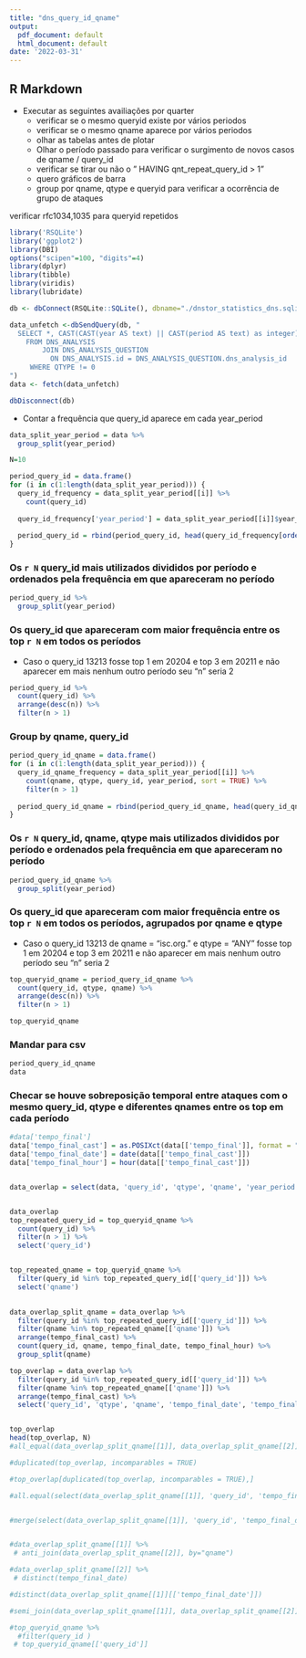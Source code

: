 ```yaml
---
title: "dns_query_id_qname"
output:
  pdf_document: default
  html_document: default
date: '2022-03-31'
---
```


## R Markdown


- Executar as seguintes availiações por quarter
  - verificar se o mesmo queryid existe por vários periodos
  - verificar se o mesmo qname aparece por vários periodos
  - olhar as tabelas antes de plotar
  - Olhar o período passado para verificar o surgimento de novos casos de qname / query_id
  - verificar se tirar ou não o " HAVING qnt_repeat_query_id > 1"
  - quero gráficos de barra
  - group por qname, qtype e queryid para verificar a ocorrência de grupo de ataques
  
verificar rfc1034,1035 para queryid repetidos


```r
library('RSQLite')
library('ggplot2')
library(DBI)
options("scipen"=100, "digits"=4)
library(dplyr)
library(tibble)
library(viridis)
library(lubridate)


```

```r
db <- dbConnect(RSQLite::SQLite(), dbname="./dnstor_statistics_dns.sqlite")

data_unfetch <-dbSendQuery(db, "  
  SELECT *, CAST(CAST(year AS text) || CAST(period AS text) as integer) as year_period
    FROM DNS_ANALYSIS
		JOIN DNS_ANALYSIS_QUESTION
		  ON DNS_ANALYSIS.id = DNS_ANALYSIS_QUESTION.dns_analysis_id
	 WHERE QTYPE != 0
")
data <- fetch(data_unfetch)

dbDisconnect(db)
```

- Contar a frequência que query_id aparece em cada year_period

```r
data_split_year_period = data %>%
  group_split(year_period)

N=10

period_query_id = data.frame()
for (i in c(1:length(data_split_year_period))) {
  query_id_frequency = data_split_year_period[[i]] %>%
    count(query_id) 
  
  query_id_frequency['year_period'] = data_split_year_period[[i]]$year_period[1]
  
  period_query_id = rbind(period_query_id, head(query_id_frequency[order(-query_id_frequency$n),], N) )
}
```

### Os `r N` query_id mais utilizados divididos por período e ordenados pela frequência em que apareceram no período

```r
period_query_id %>%
  group_split(year_period)
```


### Os query_id que apareceram com maior frequência entre os top `r N` em todos os períodos
- Caso o query_id 13213 fosse top 1 em 20204 e top 3 em 20211 e não aparecer em mais nenhum outro período seu "n" seria 2

```r
period_query_id %>%
  count(query_id) %>%
  arrange(desc(n)) %>%
  filter(n > 1)
```

### Group by qname, query_id

```r
period_query_id_qname = data.frame()
for (i in c(1:length(data_split_year_period))) {
  query_id_qname_frequency = data_split_year_period[[i]] %>%
    count(qname, qtype, query_id, year_period, sort = TRUE) %>%
    filter(n > 1)   
  
  period_query_id_qname = rbind(period_query_id_qname, head(query_id_qname_frequency, N) )
}
```


### Os `r N` query_id, qname, qtype mais utilizados divididos por período e ordenados pela frequência em que apareceram no período

```r
period_query_id_qname %>%
  group_split(year_period)
```
### Os query_id que apareceram com maior frequência entre os top `r N` em todos os períodos, agrupados por qname e qtype
- Caso o query_id 13213 de qname = "isc.org." e qtype = "ANY" fosse top 1 em 20204 e top 3 em 20211 e não aparecer em mais nenhum outro período seu "n" seria 2

```r
top_queryid_qname = period_query_id_qname %>%
  count(query_id, qtype, qname) %>%
  arrange(desc(n)) %>%
  filter(n > 1)

top_queryid_qname
```


### Mandar para csv
```r
period_query_id_qname
data
```

### Checar se houve sobreposição temporal entre ataques com o mesmo query_id, qtype e diferentes qnames entre os top em cada período

```r

#data['tempo_final']
data['tempo_final_cast'] = as.POSIXct(data[['tempo_final']], format = "%Y-%m-%d %H:%M:%S")
data['tempo_final_date'] = date(data[['tempo_final_cast']])
data['tempo_final_hour'] = hour(data[['tempo_final_cast']])


data_overlap = select(data, 'query_id', 'qtype', 'qname', 'year_period', 'requests_per_attack', 'tempo_final_cast', 'tempo_final_date', 'tempo_final_hour')


data_overlap
top_repeated_query_id = top_queryid_qname %>%
  count(query_id) %>%
  filter(n > 1) %>%
  select('query_id')


top_repeated_qname = top_queryid_qname %>%
  filter(query_id %in% top_repeated_query_id[['query_id']]) %>%
  select('qname')
  

data_overlap_split_qname = data_overlap %>%
  filter(query_id %in% top_repeated_query_id[['query_id']]) %>%
  filter(qname %in% top_repeated_qname[['qname']]) %>%
  arrange(tempo_final_cast) %>%
  count(query_id, qname, tempo_final_date, tempo_final_hour) %>%
  group_split(qname)

top_overlap = data_overlap %>%
  filter(query_id %in% top_repeated_query_id[['query_id']]) %>%
  filter(qname %in% top_repeated_qname[['qname']]) %>%
  arrange(tempo_final_cast) %>%
  select('query_id', 'qtype', 'qname', 'tempo_final_date', 'tempo_final_hour')


top_overlap
head(top_overlap, N)
#all_equal(data_overlap_split_qname[[1]], data_overlap_split_qname[[2]], )

#duplicated(top_overlap, incomparables = TRUE)

#top_overlap[duplicated(top_overlap, incomparables = TRUE),]

#all.equal(select(data_overlap_split_qname[[1]], 'query_id', 'tempo_final_date', 'tempo_final_hour', 'qname'), select(data_overlap_split_qname[[2]], 'query_id', 'tempo_final_date', 'tempo_final_hour', 'qname'), convert=TRUE)


#merge(select(data_overlap_split_qname[[1]], 'query_id', 'tempo_final_date', 'tempo_final_hour', 'qname'), select(data_overlap_split_qname[[2]], 'query_id', 'tempo_final_date', 'tempo_final_hour', 'qname'), by=c("query_id", "tempo_final_date", "tempo_final_hour"))


#data_overlap_split_qname[[1]] %>%
 # anti_join(data_overlap_split_qname[[2]], by="qname")

#data_overlap_split_qname[[2]] %>%
 # distinct(tempo_final_date)

#distinct(data_overlap_split_qname[[1]][['tempo_final_date']])

#semi_join(data_overlap_split_qname[[1]], data_overlap_split_qname[[2]], by=c("tempo_final_date", "tempo_final_hour", "query_id"))

#top_queryid_qname %>%
  #filter(query_id )
 # top_queryid_qname[['query_id']]
```


